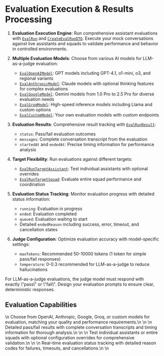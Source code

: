 # Evaluation Execution & Results Processing

1. **Evaluation Execution Engine**: Run comprehensive assistant evaluations with [`EvalRun`](https://api.vapi.ai/api#:~:text=EvalRun) and [`CreateEvalRunDTO`](https://api.vapi.ai/api#:~:text=CreateEvalRunDTO). Execute your mock conversations against live assistants and squads to validate performance and behavior in controlled environments.

2. **Multiple Evaluation Models**: Choose from various AI models for LLM-as-a-judge evaluation:
    - [`EvalOpenAIModel`](https://api.vapi.ai/api#:~:text=EvalOpenAIModel): GPT models including GPT-4.1, o1-mini, o3, and regional variants
    - [`EvalAnthropicModel`](https://api.vapi.ai/api#:~:text=EvalAnthropicModel): Claude models with optional thinking features for complex evaluations
    - [`EvalGoogleModel`](https://api.vapi.ai/api#:~:text=EvalGoogleModel): Gemini models from 1.0 Pro to 2.5 Pro for diverse evaluation needs
    - [`EvalGroqModel`](https://api.vapi.ai/api#:~:text=EvalGroqModel): High-speed inference models including Llama and custom options
    - [`EvalCustomModel`](https://api.vapi.ai/api#:~:text=EvalCustomModel): Your own evaluation models with custom endpoints

3. **Evaluation Results**: Comprehensive result tracking with [`EvalRunResult`](https://api.vapi.ai/api#:~:text=EvalRunResult):
    - `status`: Pass/fail evaluation outcomes
    - `messages`: Complete conversation transcript from the evaluation
    - `startedAt` and `endedAt`: Precise timing information for performance analysis

4. **Target Flexibility**: Run evaluations against different targets:
    - [`EvalRunTargetAssistant`](https://api.vapi.ai/api#:~:text=EvalRunTargetAssistant): Test individual assistants with optional overrides
    - [`EvalRunTargetSquad`](https://api.vapi.ai/api#:~:text=EvalRunTargetSquad): Evaluate entire squad performance and coordination

5. **Evaluation Status Tracking**: Monitor evaluation progress with detailed status information:
    - `running`: Evaluation in progress
    - `ended`: Evaluation completed
    - `queued`: Evaluation waiting to start
    - Detailed `endedReason` including success, error, timeout, and cancellation states

6. **Judge Configuration**: Optimize evaluation accuracy with model-specific settings:
    - `maxTokens`: Recommended 50-10000 tokens (1 token for simple pass/fail responses)
    - `temperature`: 0-0.3 recommended for LLM-as-a-judge to reduce hallucinations

<Info>
    For LLM-as-a-judge evaluations, the judge model must respond with exactly \"pass\" or \"fail\". Design your evaluation prompts to ensure clear, deterministic responses.
</Info>

## Evaluation Capabilities
<CardGroup cols={2}>
  <Card title=\"Multi-Model Support\" icon=\"cpu\">\n    Choose from OpenAI, Anthropic, Google, Groq, or custom models for evaluation, matching your quality and performance requirements.\n  </Card>\n  <Card title=\"Comprehensive Results\" icon=\"check-circle\">\n    Detailed pass/fail results with complete conversation transcripts and timing information for thorough analysis.\n  </Card>\n  <Card title=\"Flexible Targets\" icon=\"target\">\n    Test individual assistants or entire squads with optional configuration overrides for comprehensive validation.\n  </Card>\n  <Card title=\"Status Monitoring\" icon=\"activity\">\n    Real-time evaluation status tracking with detailed reason codes for failures, timeouts, and cancellations.\n  </Card>\n</CardGroup>